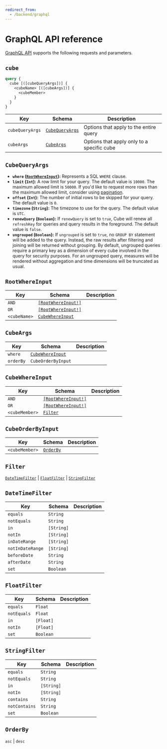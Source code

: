 ```yaml
---
redirect_from:
  - /backend/graphql
---
```


# GraphQL API reference

[GraphQL API][ref-graphql-api] supports the following requests and parameters.

## `cube`

```graphql
query {
  cube [([cubeQueryArgs])] {
    <cubeName> [([cubeArgs])] {
      <cubeMember>
    }
  }
}
```

| Key             | Schema                              | Description                                |
| --------------- | ----------------------------------- | ------------------------------------------ |
| `cubeQueryArgs` | [`CubeQueryArgs`](#cube-query-args) | Options that apply to the entire query     |
| `cubeArgs`      | [`CubeArgs`](#cube-args)            | Options that apply only to a specific cube |

## `CubeQueryArgs`

- **`where` ([`RootWhereInput`](#root-where-input)):** Represents a SQL `WHERE` clause.
- **`limit` (`Int`):** A row limit for your query. The default value is `10000`. The maximum allowed limit is `50000`. If you'd like to request more rows than the maximum allowed limit, consider using [pagination][ref-recipe-pagination].
- **`offset` (`Int`):** The number of initial rows to be skipped for your query. The default value is `0`.
- **`timezone` (`String`):** The timezone to use for the query. The default value is `UTC`.
- **`renewQuery` (`Boolean`):** If `renewQuery` is set to `true`, Cube will renew all `refreshKey` for queries and query results in the foreground. The default value is `false`.
- **`ungrouped` (`Boolean`):** If `ungrouped` is set to `true`, no `GROUP BY` statement will be added to the query. Instead, the raw results after filtering and joining will be returned without grouping. By default, ungrouped queries require a primary key as a dimension of every cube involved in the query for security purposes. For an ungrouped query, measures will be rendered without aggregation and time dimensions will be truncated as usual.

[ref-recipe-pagination]: /guides/recipes/queries/pagination

## `RootWhereInput`

| Key          | Schema                                   | Description |
| ------------ | ---------------------------------------- | ----------- |
| `AND`        | [`[RootWhereInput!]`](#root-where-input) |             |
| `OR`         | [`[RootWhereInput!]`](#root-where-input) |             |
| `<cubeName>` | [`CubeWhereInput`](#cube-where-input)    |             |

## `CubeArgs`

| Key       | Schema                                | Description |
| --------- | ------------------------------------- | ----------- |
| `where`   | [`CubeWhereInput`](#cube-where-input) |             |
| `orderBy` | `CubeOrderByInput`                    |             |

## `CubeWhereInput`

| Key            | Schema                                   | Description |
| -------------- | ---------------------------------------- | ----------- |
| `AND`          | [`[RootWhereInput!]`](#root-where-input) |             |
| `OR`           | [`[RootWhereInput!]`](#root-where-input) |             |
| `<cubeMember>` | [`Filter`](#filter)                      |             |

## `CubeOrderByInput`

| Key            | Schema                 | Description |
| -------------- | ---------------------- | ----------- |
| `<cubeMember>` | [`OrderBy`](#order-by) |             |

## `Filter`

[`DateTimeFilter`](#date-time-filter) | [`FloatFilter`](#float-time-filter) |
[`StringFilter`](#string-time-filter)

## `DateTimeFilter`

| Key              | Schema     | Description |
| ---------------- | ---------- | ----------- |
| `equals`         | `String`   |             |
| `notEquals`      | `String`   |             |
| `in`             | `[String]` |             |
| `notIn`          | `[String]` |             |
| `inDateRange`    | `[String]` |             |
| `notInDateRange` | `[String]` |             |
| `beforeDate`     | `String`   |             |
| `afterDate`      | `String`   |             |
| `set`            | `Boolean`  |             |

## `FloatFilter`

| Key         | Schema    | Description |
| ----------- | --------- | ----------- |
| `equals`    | `Float`   |             |
| `notEquals` | `Float`   |             |
| `in`        | `[Float]` |             |
| `notIn`     | `[Float]` |             |
| `set`       | `Boolean` |             |

## `StringFilter`

| Key           | Schema     | Description |
| ------------- | ---------- | ----------- |
| `equals`      | `String`   |             |
| `notEquals`   | `String`   |             |
| `in`          | `[String]` |             |
| `notIn`       | `[String]` |             |
| `contains`    | `String`   |             |
| `notContains` | `String`   |             |
| `set`         | `Boolean`  |             |

## `OrderBy`

`asc` | `desc`

[ref-schema-ref-preagg-granularity]:
  /reference/data-model/pre-aggregations#granularity
[ref-graphql-api]: /product/apis-integrations/graphql-api